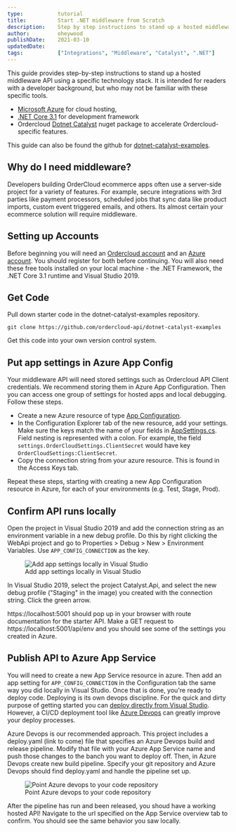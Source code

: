 ```yaml
---
type:           tutorial
title:          Start .NET middleware from Scratch
description:    Step by step instructions to stand up a hosted middleware using .NET Catalyst
author:         oheywood
publishDate:    2021-03-10
updatedDate:    
tags:           ["Integrations", "Middleware", "Catalyst", ".NET"]
---
```



This guide provides step-by-step instructions to stand up a hosted middleware API using a specific technology stack. It is intended for readers with a developer background, but who may not be familiar with these specific tools. 
- [Microsoft Azure](https://docs.microsoft.com/en-us/azure/guides/developer/azure-developer-guide) for cloud hosting, 
- [.NET Core 3.1](https://docs.microsoft.com/en-us/aspnet/core/introduction-to-aspnet-core?view=aspnetcore-3.1) for development framework
- Ordercloud [Dotnet Catalyst](https://github.com/ordercloud-api/ordercloud-dotnet-catalyst) nuget package to accelerate Ordercloud-specific features. 

This guide can also be found the github for [dotnet-catalyst-examples](https://github.com/ordercloud-api/dotnet-catalyst-examples). 

## Why do I need middleware? 

Developers building OrderCloud ecommerce apps often use a server-side project for a variety of features. For example, secure integrations with 3rd parties like payment processors, scheduled jobs that sync data like product imports, custom event triggered emails, and others. Its almost certain your ecommerce solution will require middleware. 

## Setting up Accounts

Before beginning you will need an [Ordercloud account](https://portal.ordercloud.io/register) and an [Azure account](https://azure.microsoft.com/en-us/pricing/purchase-options/pay-as-you-go). You should register for both before continuing. You will also need these free tools installed on your local machine - the .NET Framework, the .NET Core 3.1 runtime and Visual Studio 2019.

## Get Code 

Pull down starter code in the dotnet-catalyst-examples repository. 
```
git clone https://github.com/ordercloud-api/dotnet-catalyst-examples
```
Get this code into your own version control system.

## Put app settings in Azure App Config

Your middleware API will need stored settings such as Ordercloud API Client credentials. We recommend storing them in Azure App Configuration. Then you can access one group of settings for hosted apps and local debugging. Follow these steps.
- Create a new Azure resource of type [App Configuration](https://docs.microsoft.com/en-us/azure/azure-app-configuration/overview).
- In the Configuration Explorer tab of the new resource, add your settings. Make sure the keys match the name of your fields in [AppSettings.cs](https://github.com/ordercloud-api/dotnet-catalyst-examples/blob/dev/Catalyst.Api/AppSettings.cs). Field nesting is represented with a colon. For example, the field `settings.OrderCloudSettings.ClientSecret` would have key `OrderCloudSettings:ClientSecret`.
- Copy the connection string from your azure resource. This is found in the Access Keys tab. 

Repeat these steps, starting with creating a new App Configuration resource in Azure, for each of your environments (e.g. Test, Stage, Prod).

## Confirm API runs locally 

Open the project in Visual Studio 2019 and add the connection string as an environment variable in a new debug profile. Do this by right clicking the WebApi project and go to Properties > Debug > New > Environment Variables. Use `APP_CONFIG_CONNECTION` as the key.

<figure class="blog-figure">
<img src="/images/knowledge-base/inline/start-dotnet-middleware-from-scratch/local_debug_profile.png" alt="Add app settings locally in Visual Studio"/>
<figcaption>Add app settings locally in Visual Studio</figcaption>
</figure>

In Visual Studio 2019, select the project Catalyst.Api, and select the new debug profile ("Staging" in the image) you created with the connection string. Click the green arrow.

 https://localhost:5001 should pop up in your browser with route documentation for the starter API. Make a GET request to https://localhost:5001/api/env and you should see some of the settings you created in Azure. 


## Publish API to Azure App Service 

You will need to create a new App Service resource in azure. Then add an app setting for `APP_CONFIG_CONNECTION` in the Configuration tab the same way you did locally in Visual Studio. Once that is done, you're ready to deploy code. Deploying is its own devops discipline. For the quick and dirty purpose of getting started you can [deploy directly from Visual Studio](https://docs.microsoft.com/en-us/aspnet/core/tutorials/publish-to-azure-webapp-using-vs?view=aspnetcore-5.0). However, a CI/CD deployment tool like [Azure Devops](https://azure.microsoft.com/en-us/services/devops) can greatly improve your deploy processes. 

Azure Devops is our recommended approach. This project includes a deploy.yaml (link to come) file that specifies an Azure Devops build and release pipeline. Modify that file with your Azure App Service name and push those changes to the banch you want to deploy off. Then, in Azure Devops create new build pipeline. Specify your git repository and Azure Devops should find deploy.yaml and handle the pipeline set up.

<figure class="blog-figure">
<img src="/images/knowledge-base/inline/start-dotnet-middleware-from-scratch/where_is_your_code.png" alt="Point Azure devops to your code repository"/>
<figcaption>Point Azure devops to your code repository</figcaption>
</figure>

After the pipeline has run and been released, you shoud have a working hosted API! Navigate to the url specified on the App Service overview tab to confirm. You should see the same behavior you saw locally. 
